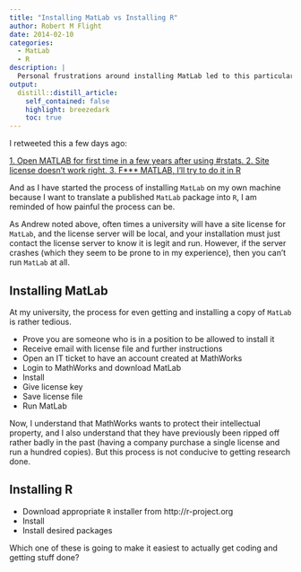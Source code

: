 ```yaml
---
title: "Installing MatLab vs Installing R"
author: Robert M Flight
date: 2014-02-10
categories:
  - MatLab
  - R
description: |
  Personal frustrations around installing MatLab led to this particular rant.
output:
  distill::distill_article:
    self_contained: false
    highlight: breezedark
    toc: true
---
```


I retweeted this a few days ago: 

[1. Open MATLAB for first time in a few years after using #rstats. 2. Site license doesn't work right. 3. F*** MATLAB, I'll try to do it in R](https://twitter.com/drdrewsteen/statuses/431543752419577856)

And as I have started the process of installing `MatLab` on my own machine because I want to translate a published `MatLab` package into `R`, I am reminded of how painful the process can be.

As Andrew noted above, often times a university will have a site license for `MatLab`, and the license server will be local, and your installation must just contact the license server to know it is legit and run. However, if the server crashes (which they seem to be prone to in my experience), then you can't run `MatLab` at all.

## Installing MatLab

At my university, the process for even getting and installing a copy of `MatLab` is rather tedious. 

* Prove you are someone who is in a position to be allowed to install it
* Receive email with license file and further instructions
* Open an IT ticket to have an account created at MathWorks
* Login to MathWorks and download MatLab
* Install
* Give license key
* Save license file
* Run MatLab

Now, I understand that MathWorks wants to protect their intellectual property, and I also understand that they have previously been ripped off rather badly in the past (having a company purchase a single license and run a hundred copies). But this process is not conducive to getting research done.

## Installing R

* Download appropriate `R` installer from http://r-project.org
* Install
* Install desired packages

Which one of these is going to make it easiest to actually get coding and getting stuff done?
